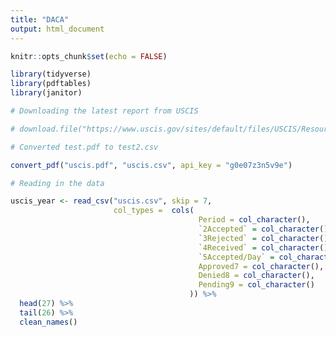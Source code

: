 ```yaml
---
title: "DACA"
output: html_document
---
```


```r
knitr::opts_chunk$set(echo = FALSE)

library(tidyverse)
library(pdftables)
library(janitor)
```

```r

# Downloading the latest report from USCIS

# download.file("https://www.uscis.gov/sites/default/files/USCIS/Resources/Reports%20and%20Studies/Immigration%20Forms%20Data/All%20Form%20Types/DACA/DACA_performancedata_fy2020_qtr2.pdf", "uscis.pdf")

# Converted test.pdf to test2.csv

convert_pdf("uscis.pdf", "uscis.csv", api_key = "g0e07z3n5v9e")

# Reading in the data

uscis_year <- read_csv("uscis.csv", skip = 7, 
                       col_types =  cols(
                                          Period = col_character(),
                                          `2Accepted` = col_character(),
                                          `3Rejected` = col_character(),
                                          `4Received` = col_character(),
                                          `5Accepted/Day` = col_character(),
                                          Approved7 = col_character(),
                                          Denied8 = col_character(),
                                          Pending9 = col_character()
                                        )) %>% 
  head(27) %>% 
  tail(26) %>% 
  clean_names()

```

